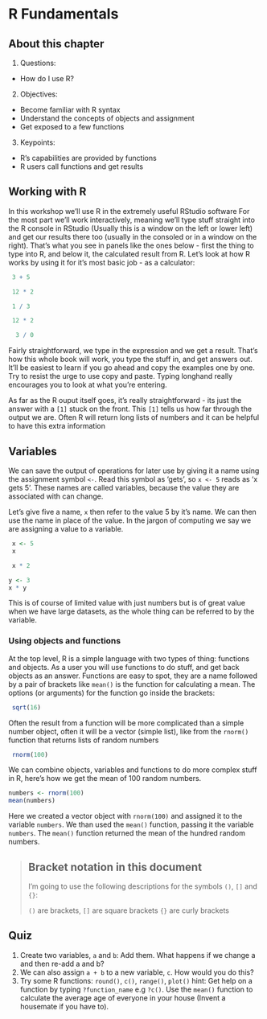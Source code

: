 # R Fundamentals

## About this chapter

1. Questions:
  - How do I use R?
2. Objectives:
  - Become familiar with R syntax
  - Understand the concepts of objects and assignment
  - Get exposed to a few functions
3. Keypoints:
  - R's capabilities are provided by functions
  - R users call functions and get results

## Working with R 

In this workshop we'll use R in the extremely useful RStudio software For the most part we'll work interactively, meaning we'll type stuff straight into the R console in RStudio (Usually this is a window on the left or lower left) and get our results there too (usually in the consoled or in a window on the right). That's what you see in panels like the ones below - first the thing to type into R, and below it, the calculated result from R. Let's look at how R works by using it for it's most basic job - as a calculator:

```r
 3 + 5
```
```r
 12 * 2
```
```r
 1 / 3
```
```r
 12 * 2
```
```r
  3 / 0
```


Fairly straightforward, we type in the expression and we get a result. That's how this whole book will work, you type the stuff in, and get answers out. It'll be easiest to learn if you go ahead and copy the examples one by one. Try to resist the urge to use copy and paste. Typing longhand really encourages you to look at what you're entering.

As far as the R ouput itself goes, it's really straightforward - its just the answer with a `[1]` stuck on the front. This `[1]` tells us how far through the output we are. Often R will return long lists of numbers and it can be helpful to have this extra information

##  Variables

We can save the output of operations for later use by giving it a name using the assignment symbol `<-`. Read this symbol as 'gets', so `x <- 5` reads as 'x gets 5'. These names are called variables, because the value they are associated with can change.

Let's give five a name, `x` then refer to the value 5 by it's name. We can then use the name in place of the value. In the jargon of computing we say we are assigning a value to a variable. 

```r
 x <- 5
 x
 ```

```r
 x * 2
```

```r
y <- 3
x * y
```


This is of course of limited value with just numbers but is of great value when we have large datasets, as the whole thing can be referred to by the variable.


### Using objects and functions

At the top level, R is a simple language with two types of thing: functions and objects. As a user you will use functions to do stuff, and get back objects as an answer. Functions are easy to spot, they are a name followed by a pair of brackets
 like `mean()` is the function for calculating a mean. The options (or arguments) for the function go inside the brackets: 

```r
 sqrt(16)
```


Often the result from a function will be more complicated than a simple number object, often it will be a vector (simple list), like from the `rnorm()` function that returns lists of random numbers

```r
 rnorm(100)
```

We can combine objects, variables and functions to do more complex stuff in R, here's how we get the mean of 100 random numbers.

```r
numbers <- rnorm(100)
mean(numbers)
```

Here we created a vector object with `rnorm(100)` and assigned it to the variable `numbers`. We than used the `mean()` function, passing it the variable `numbers`. The `mean()` function returned the mean of the hundred random numbers.

>## Bracket notation in this document
> I'm going to use the following descriptions for the symbols `()`, `[]` and `{}`: 
>
> `()` are brackets,
> `[]` are square brackets
> `{}` are curly brackets


## Quiz
1. Create two variables, `a` and `b`: Add them. What happens if we change a and then re-add a and b?
2. We can also assign `a + b` to a new variable, `c`. How would you do this?
3. Try some R functions: `round()`, `c()`, `range()`, `plot()` hint: Get help on a function by typing `?function_name` e.g `?c()`. Use the `mean()` function to calculate the average age of everyone in your house (Invent a housemate if you have to).
